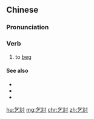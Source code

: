 {{also|乞讨}}
==Chinese==
{{zh-forms|s=乞讨}}

===Pronunciation===
{{zh-pron
|m=qǐtǎo
|c=hat1 tou2
|mn=khit-thó
|cat=v
}}

===Verb===
{{zh-verb}}

# to [[beg]] {{gloss|for food or money}}

====See also====
* {{zh-l|花子}}
* {{zh-l|叫花子}}
* {{zh-l|乞丐}}

[[hu:乞討]]
[[mg:乞討]]
[[chr:乞討]]
[[zh:乞討]]
